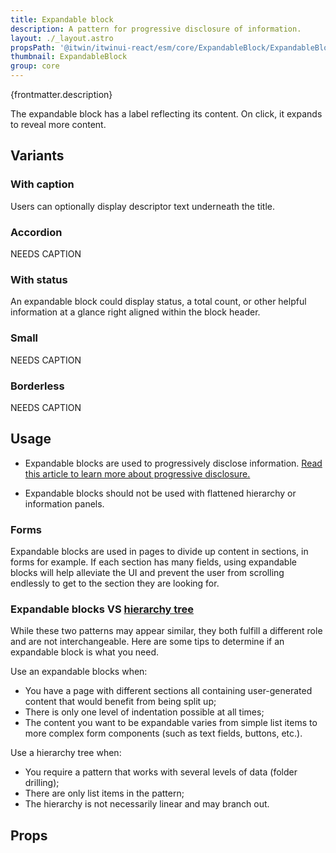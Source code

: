 ```yaml
---
title: Expandable block
description: A pattern for progressive disclosure of information.
layout: ./_layout.astro
propsPath: '@itwin/itwinui-react/esm/core/ExpandableBlock/ExpandableBlock.d.ts'
thumbnail: ExpandableBlock
group: core
---
```



<p>{frontmatter.description}</p>

<Placeholder componentPageName='core-expandableblock' />

<LiveExample src='ExpandableBlock.main.tsx'>
  <AllExamples.ExpandableBlockMainExample client:load />
</LiveExample>

The expandable block has a label reflecting its content. On click, it expands to reveal more content.

## Variants

### With caption

<LiveExample src='ExpandableBlock.withcaption.tsx'>
  <AllExamples.ExpandableBlockWithCaptionExample client:load />
</LiveExample>

Users can optionally display descriptor text underneath the title.

### Accordion

<LiveExample src='ExpandableBlock.accordion.tsx'>
  <AllExamples.ExpandableBlockAccordionExample client:load />
</LiveExample>

NEEDS CAPTION

### With status

<LiveExample src='ExpandableBlock.status.tsx'>
  <AllExamples.ExpandableBlockStatusExample client:load />
</LiveExample>

An expandable block could display status, a total count, or other helpful information at a glance right aligned within the block header.

### Small

<LiveExample src='ExpandableBlock.small.tsx'>
  <AllExamples.ExpandableBlockSmallExample client:load />
</LiveExample>

NEEDS CAPTION

### Borderless

<LiveExample src='ExpandableBlock.borderless.tsx'>
  <AllExamples.ExpandableBlockBorderlessExample client:load />
</LiveExample>

NEEDS CAPTION

## Usage

- Expandable blocks are used to progressively disclose information. [Read this article to learn more about progressive disclosure.](https://www.nngroup.com/articles/progressive-disclosure/)

- Expandable blocks should not be used with flattened hierarchy or information panels.

### Forms

Expandable blocks are used in pages to divide up content in sections, in forms for example. If each section has many fields, using expandable blocks will help alleviate the UI and prevent the user from scrolling endlessly to get to the section they are looking for.

### Expandable blocks VS [hierarchy tree](tree)

While these two patterns may appear similar, they both fulfill a different role and are not interchangeable. Here are some tips to determine if an expandable block is what you need.

Use an expandable blocks when:

- You have a page with different sections all containing user-generated content that would benefit from being split up;
- There is only one level of indentation possible at all times;
- The content you want to be expandable varies from simple list items to more complex form components (such as text fields, buttons, etc.).

Use a hierarchy tree when:

- You require a pattern that works with several levels of data (folder drilling);
- There are only list items in the pattern;
- The hierarchy is not necessarily linear and may branch out.

## Props

<PropsTable path={frontmatter.propsPath} />

